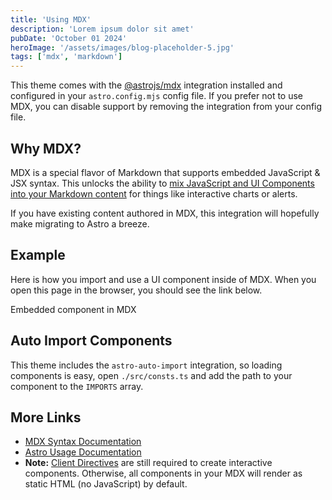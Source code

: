 ```yaml
---
title: 'Using MDX'
description: 'Lorem ipsum dolor sit amet'
pubDate: 'October 01 2024'
heroImage: '/assets/images/blog-placeholder-5.jpg'
tags: ['mdx', 'markdown']
---
```


This theme comes with the [@astrojs/mdx](https://docs.astro.build/en/guides/integrations-guide/mdx/) integration installed and configured in your `astro.config.mjs` config file. If you prefer not to use MDX, you can disable support by removing the integration from your config file.

## Why MDX?

MDX is a special flavor of Markdown that supports embedded JavaScript & JSX syntax. This unlocks the ability to [mix JavaScript and UI Components into your Markdown content](https://docs.astro.build/en/guides/markdown-content/#mdx-features) for things like interactive charts or alerts.

If you have existing content authored in MDX, this integration will hopefully make migrating to Astro a breeze.

## Example

Here is how you import and use a UI component inside of MDX.
When you open this page in the browser, you should see the link below.


<HeaderLink href="#">Embedded component in MDX</HeaderLink>

## Auto Import Components

This theme includes the `astro-auto-import` integration, so loading components
is easy, open `./src/consts.ts` and add the path to your component to the `IMPORTS` array.

<YouTube url="https://youtu.be/tk1RWcasgxs?si=HWdtUMcEo2SfC46y" />

## More Links

- [MDX Syntax Documentation](https://mdxjs.com/docs/what-is-mdx)
- [Astro Usage Documentation](https://docs.astro.build/en/guides/markdown-content/#markdown-and-mdx-pages)
- **Note:** [Client Directives](https://docs.astro.build/en/reference/directives-reference/#client-directives) are still required to create interactive components. Otherwise, all components in your MDX will render as static HTML (no JavaScript) by default.
